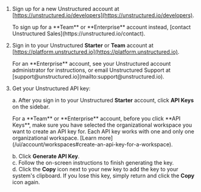 1. Sign up for a new Unstructured account at [https://unstructured.io/developers](https://unstructured.io/developers).

   <Note>
       To sign up for a **Team** or **Enterprise** account instead, [contact Unstructured Sales](https://unstructured.io/contact).
   </Note>

2. Sign in to your Unstructured **Starter** or **Team** account at [https://platform.unstructured.io](https://platform.unstructured.io).

   <Note>
       For an **Enterprise** account, see your Unstructured account administrator for instructions, 
       or email Unstructured Support at [support@unstructured.io](mailto:support@unstructured.io).
   </Note>

3. Get your Unstructured API key:<br/>

   a. After you sign in to your Unstructured **Starter** account, click **API Keys** on the sidebar.<br/>

      <Note>
          For a **Team** or **Enterprise** account, before you click **API Keys**, make sure you have selected the organizational workspace you want to create an API key 
          for. Each API key works with one and only one organizational workspace. [Learn more](/ui/account/workspaces#create-an-api-key-for-a-workspace).
      </Note>

   b. Click **Generate API Key**.<br/>
   c. Follow the on-screen instructions to finish generating the key.<br/>
   d. Click the **Copy** icon next to your new key to add the key to your system's clipboard. If you lose this key, simply return and click the **Copy** icon again.<br/>